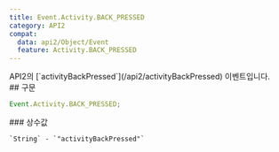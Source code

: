 ```yaml
---
title: Event.Activity.BACK_PRESSED
category: API2
compat:
  data: api2/Object/Event
  feature: Activity.BACK_PRESSED
---
```


<Section>
  API2의 [`activityBackPressed`](/api2/activityBackPressed) 이벤트입니다.
</Section>
<Section>
  ## 구문

  ~~~js
  Event.Activity.BACK_PRESSED;
  ~~~

  <Section>
    ### 상수값

    `String` - `"activityBackPressed"`
  </Section>
</Section>